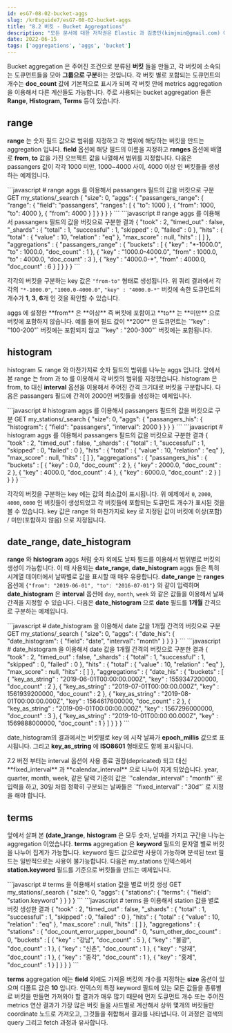 ```yaml
---
id: esG7-08-02-bucket-aggs
slug: /krEsguide7/esG7-08-02-bucket-aggs
title: "8.2 버킷 - Bucket Aggregations"
description: "모든 문서에 대한 저작권은 Elastic 과 김종민(kimjmin@gmail.com) 에게 있으며 허가되지 않은 무단 복제나 배포 및 출판을 금지합니다. 본 문서의 내용 및 포함된 자료를 인용하고자 하는 경우 출처를 명시하고 게재된 주소를 김종민(kimjmin@gmail.com)에게 알려주시기 바랍니다."
date: 2022-06-15
tags: ['aggregations', 'aggs', 'bucket']
---
```


Bucket aggregation 은 주어진 조건으로 분류된 **버킷** 들을 만들고, 각 버킷에 소속되는 도큐먼트들을 모아 **그룹으로 구분**하는 것입니다. 각 버킷 별로 포함되는 도큐먼트의 개수는 **doc_count** 값에 기본적으로 표시가 되며 각 버킷 안에 metrics aggregation 을 이용해서 다른 계산들도 가능합니다. 주로 사용되는 bucket aggregation 들은 **Range**, **Histogram**, **Terms** 등이 있습니다.

## range

**range** 는 숫자 필드 값으로 범위를 지정하고 각 범위에 해당하는 버킷을 만드는 aggregation 입니다. **field** 옵션에 해당 필드의 이름을 지정하고 **ranges** 옵션에 배열로 **from**, **to** 값을 가진 오브젝트 값을 나열해서 범위를 지정합니다. 다음은 passangers 값이 각각 1000 미만, 1000\~4000 사이, 4000 이상 인 버킷들을 생성하는 예제입니다.

<DocTabs>
  <DocTab name="request">
```javascript
# range aggs 를 이용해서 passangers 필드의 값을 버킷으로 구분
GET my_stations/_search
{
  "size": 0,
  "aggs": {
    "passangers_range": {
      "range": {
        "field": "passangers",
        "ranges": [
          {
            "to": 1000
          },
          {
            "from": 1000,
            "to": 4000
          },
          {
            "from": 4000
          }
        ]
      }
    }
  }
}
```
  </DocTab>
  <DocTab name="response">
```javascript
# range aggs 를 이용해서 passangers 필드의 값을 버킷으로 구분한 결과
{
  "took" : 2,
  "timed_out" : false,
  "_shards" : {
    "total" : 1,
    "successful" : 1,
    "skipped" : 0,
    "failed" : 0
  },
  "hits" : {
    "total" : {
      "value" : 10,
      "relation" : "eq"
    },
    "max_score" : null,
    "hits" : [ ]
  },
  "aggregations" : {
    "passangers_range" : {
      "buckets" : [
        {
          "key" : "*-1000.0",
          "to" : 1000.0,
          "doc_count" : 1
        },
        {
          "key" : "1000.0-4000.0",
          "from" : 1000.0,
          "to" : 4000.0,
          "doc_count" : 3
        },
        {
          "key" : "4000.0-*",
          "from" : 4000.0,
          "doc_count" : 6
        }
      ]
    }
  }
}
```
  </DocTab>
</DocTabs>

각각의 버킷을 구분하는 key 값은 `"from-to"` 형태로 생성됩니다. 위 쿼리 결과에서 각각의 `"*-1000.0"`, `"1000.0-4000.0"`, `"key" : "4000.0-*"` 버킷에 속한 도큐먼트의 개수가 **1**, **3**, **6**개 인 것을 확인할 수 있습니다.

<DocCallOut>
aggs 에 설정한 **from** 은 **이상** 즉 버킷에 포함이고 **to** 는 **미만** 으로 버킷에 포함하지 않습니다. 예를 들어 필드 값이 **200** 인 도큐먼트는 `"key" : "100-200"` 버킷에는 포함되지 않고 `"key" : "200-300"` 버킷에는 포함됩니다.
</DocCallOut>

## histogram

histogram 도 range 와 마찬가지로 숫자 필드의 범위를 나누는 aggs 입니다. 앞에서 본 range 는 from 과 to 를 이용해서 각 버킷의 범위를 지정했습니다. histogram 은 from, to 대신 **interval** 옵션을 이용해서 주어진 간격 크기대로 버킷을 구분합니다. 다음은 passangers 필드에 간격이 2000인 버킷들을 생성하는 예제입니다.

<DocTabs>
  <DocTab name="request">
```javascript
# histogram aggs 를 이용해서 passangers 필드의 값을 버킷으로 구분
GET my_stations/_search
{
  "size": 0,
  "aggs": {
    "passangers_his": {
      "histogram": {
        "field": "passangers",
        "interval": 2000
      }
    }
  }
}
```
  </DocTab>
  <DocTab name="response">
```javascript
# histogram aggs 를 이용해서 passangers 필드의 값을 버킷으로 구분한 결과
{
  "took" : 2,
  "timed_out" : false,
  "_shards" : {
    "total" : 1,
    "successful" : 1,
    "skipped" : 0,
    "failed" : 0
  },
  "hits" : {
    "total" : {
      "value" : 10,
      "relation" : "eq"
    },
    "max_score" : null,
    "hits" : [ ]
  },
  "aggregations" : {
    "passangers_his" : {
      "buckets" : [
        {
          "key" : 0.0,
          "doc_count" : 2
        },
        {
          "key" : 2000.0,
          "doc_count" : 2
        },
        {
          "key" : 4000.0,
          "doc_count" : 4
        },
        {
          "key" : 6000.0,
          "doc_count" : 2
        }
      ]
    }
  }
}
```
  </DocTab>
</DocTabs>

각각의 버킷을 구분하는 key 에는 값의 최소값이 표시됩니다. 위 예제에서 `0`, `2000`, `4000`, `6000` 인 버킷들이 생성되었고 각 버킷들에 포함되는 도큐먼트 개수가 표시된 것을 볼 수 있습니다. key 값은 range 와 마찬가지로 key 로 지정된 값이 버킷에 이상(포함) / 미만(포함하지 않음) 으로 지정됩니다.

## date_range, date_histogram

**range** 와 **histogram** aggs 처럼 숫자 외에도 날짜 필드를 이용해서 범위별로 버킷의 생성이 가능합니다. 이 때 사용되는 **date_range**, **date_histogram** aggs 들은 특히 시계열 데이터에서 날짜별로 값을 표시할 때 매우 유용합니다. **date_range** 는 **ranges** 옵션에 `{"from": "2019-06-01", "to": "2016-07-01"}` 와 같이 입력하며 **date_histogram** 은 **interval** 옵션에 `day`, `month`, `week` 와 같은 값들을 이용해서 날짜 간격을 지정할 수 있습니다. 다음은 **date_histogram** 으로 **date** 필드를 **1개월** 간격으로 구분하는 예제입니다.

<DocTabs>
  <DocTab name="request">
```javascript
# date_histogram 을 이용해서 date 값을 1개월 간격의 버킷으로 구분
GET my_stations/_search
{
  "size": 0,
  "aggs": {
    "date_his": {
      "date_histogram": {
        "field": "date",
        "interval": "month"
      }
    }
  }
}
```
  </DocTab>
  <DocTab name="response">
```javascript
# date_histogram 을 이용해서 date 값을 1개월 간격의 버킷으로 구분한 결과
{
  "took" : 2,
  "timed_out" : false,
  "_shards" : {
    "total" : 1,
    "successful" : 1,
    "skipped" : 0,
    "failed" : 0
  },
  "hits" : {
    "total" : {
      "value" : 10,
      "relation" : "eq"
    },
    "max_score" : null,
    "hits" : [ ]
  },
  "aggregations" : {
    "date_his" : {
      "buckets" : [
        {
          "key_as_string" : "2019-06-01T00:00:00.000Z",
          "key" : 1559347200000,
          "doc_count" : 2
        },
        {
          "key_as_string" : "2019-07-01T00:00:00.000Z",
          "key" : 1561939200000,
          "doc_count" : 2
        },
        {
          "key_as_string" : "2019-08-01T00:00:00.000Z",
          "key" : 1564617600000,
          "doc_count" : 2
        },
        {
          "key_as_string" : "2019-09-01T00:00:00.000Z",
          "key" : 1567296000000,
          "doc_count" : 3
        },
        {
          "key_as_string" : "2019-10-01T00:00:00.000Z",
          "key" : 1569888000000,
          "doc_count" : 1
        }
      ]
    }
  }
}
```
  </DocTab>
</DocTabs>

date_histogram의 결과에서는 버킷별로 key 에 시작 날짜가 **epoch_millis** 값으로 표시됩니다. 그리고 **key_as_string** 에 **ISO8601** 형태로도 함께 표시됩니다.

<DocCallOut color="warning">
7.2 버전 부터는 interval 옵션이 사용 종료 권장(depricated) 되고 대신 **fixed_interval** 과 **calendar_interval** 으로 나누어 지게 되었습니다. year, quarter, month, week, 같은 달력 기준의 값은 `"calendar_interval" : "month"` 로 입력을 하고, 30일 처럼 정확히 구분되는 날짜들은 `"fixed_interval" : "30d"` 로 지정을 해야 합니다.
</DocCallOut>

## terms

앞에서 살펴 본 **(date_)range**, **histogram** 은 모두 숫자, 날짜를 가지고 구간을 나누는 aggregation 이었습니다. **terms** aggregation 은 **keyword** 필드의 문자열 별로 버킷을 나누어 집계가 가능합니다. keyword 필드 값으로만 사용이 가능하며 분석된 text 필드는 일반적으로는 사용이 불가능합니다. 다음은 my_stations 인덱스에서 **station.keyword** 필드를 기준으로 버킷들을 만드는 예제입니다.

<DocTabs>
  <DocTab name="request">
```javascript
# terms 을 이용해서 station 값을 별로 버킷 생성
GET my_stations/_search
{
  "size": 0,
  "aggs": {
    "stations": {
      "terms": {
        "field": "station.keyword"
      }
    }
  }
}
```
  </DocTab>
  <DocTab name="response">
```javascript
# terms 을 이용해서 station 값을 별로 버킷 생성한 결과
{
  "took" : 2,
  "timed_out" : false,
  "_shards" : {
    "total" : 1,
    "successful" : 1,
    "skipped" : 0,
    "failed" : 0
  },
  "hits" : {
    "total" : {
      "value" : 10,
      "relation" : "eq"
    },
    "max_score" : null,
    "hits" : [ ]
  },
  "aggregations" : {
    "stations" : {
      "doc_count_error_upper_bound" : 0,
      "sum_other_doc_count" : 0,
      "buckets" : [
        {
          "key" : "강남",
          "doc_count" : 5
        },
        {
          "key" : "불광",
          "doc_count" : 1
        },
        {
          "key" : "신촌",
          "doc_count" : 1
        },
        {
          "key" : "양재",
          "doc_count" : 1
        },
        {
          "key" : "종각",
          "doc_count" : 1
        },
        {
          "key" : "홍제",
          "doc_count" : 1
        }
      ]
    }
  }
}
```
  </DocTab>
</DocTabs>

**terms** aggregation 에는 **field** 외에도 가져올 버킷의 개수를 지정하는 **size** 옵션이 있으며 디폴트 값은 **10** 입니다. 인덱스의 특정 keyword 필드에 있는 모든 값들을 종류별로 버킷을 만들면 가져와야 할 결과가 매우 많기 때문에 먼저 도큐먼트 개수 또는 주어진 metrics 연산 결과가 가장 많은 버킷 들을 샤드별로 계산해서 상위 몇개의 버킷들만 coordinate 노드로 가져오고, 그것들을 취합해서 결과를 나타냅니다. 이 과정은 검색의 query 그리고 fetch 과정과 유사합니다.

